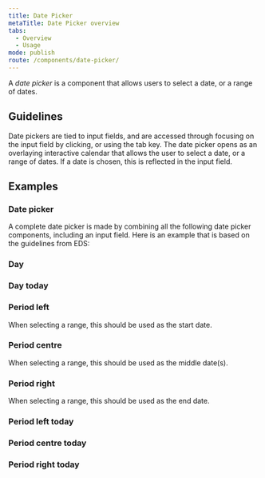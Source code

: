 ```yaml
---
title: Date Picker
metaTitle: Date Picker overview
tabs:
  - Overview
  - Usage
mode: publish
route: /components/date-picker/
---
```


A *date picker* is a component that allows users to select a date, or a range of dates.
<!--One to two sentences as an introduction to the component-->

## Guidelines
<!--List how to use it, sizes, widths, grid interactions, color allowances -->

Date pickers are tied to input fields, and are accessed through focusing on the input field by clicking, or using the tab key. The date picker opens as an overlaying interactive calendar that allows the user to select a date, or a range of dates. If a date is chosen, this is reflected in the input field. 



## Examples

### Date picker

A complete date picker is made by combining all the following date picker components, including an input field. Here is an example that is based on the guidelines from EDS:

<FigmaImage
  url="https://www.figma.com/file/0bGXR2sCwMVSDNyyzu5BXrO5/UI%E2%80%94User-Interface?node-id=13839%3A2560"
  alt="Figma design of date picker"
/>

### Day

<FigmaImage
  url="https://www.figma.com/file/0bGXR2sCwMVSDNyyzu5BXrO5/UI%E2%80%94User-Interface?node-id=13839%3A763"
  alt="Figma design date picker day"
/>

### Day today

<FigmaImage
  url="https://www.figma.com/file/0bGXR2sCwMVSDNyyzu5BXrO5/UI%E2%80%94User-Interface?node-id=13839%3A798"
  alt="Figma design date picker day today"
/>

### Period left

When selecting a range, this should be used as the start date.

<FigmaImage
  url="https://www.figma.com/file/0bGXR2sCwMVSDNyyzu5BXrO5/UI%E2%80%94User-Interface?node-id=13839%3A840"
  alt="Figma design date picker with period on the left"
/>

### Period centre

When selecting a range, this should be used as the middle date(s).

<FigmaImage
  url="https://www.figma.com/file/0bGXR2sCwMVSDNyyzu5BXrO5/UI%E2%80%94User-Interface?node-id=13839%3A857"
  alt="Figma design date picker with centered period"
/>

### Period right

When selecting a range, this should be used as the end date.

<FigmaImage
  url="https://www.figma.com/file/0bGXR2sCwMVSDNyyzu5BXrO5/UI%E2%80%94User-Interface?node-id=13839%3A874"
  alt="Figma design date picker with period on the right"
/>

### Period left today

<FigmaImage
  url="https://www.figma.com/file/0bGXR2sCwMVSDNyyzu5BXrO5/UI%E2%80%94User-Interface?node-id=13839%3A891"
  alt="Figma design date picker with period on the left and date today"
/>

### Period centre today

<FigmaImage
  url="https://www.figma.com/file/0bGXR2sCwMVSDNyyzu5BXrO5/UI%E2%80%94User-Interface?node-id=13839%3A908"
  alt="Figma design date picker centered period and date today"
/>

### Period right today

<FigmaImage
  url="https://www.figma.com/file/0bGXR2sCwMVSDNyyzu5BXrO5/UI%E2%80%94User-Interface?node-id=13839%3A925"
  alt="Figma design date picker with period on the right and date today"
/>
